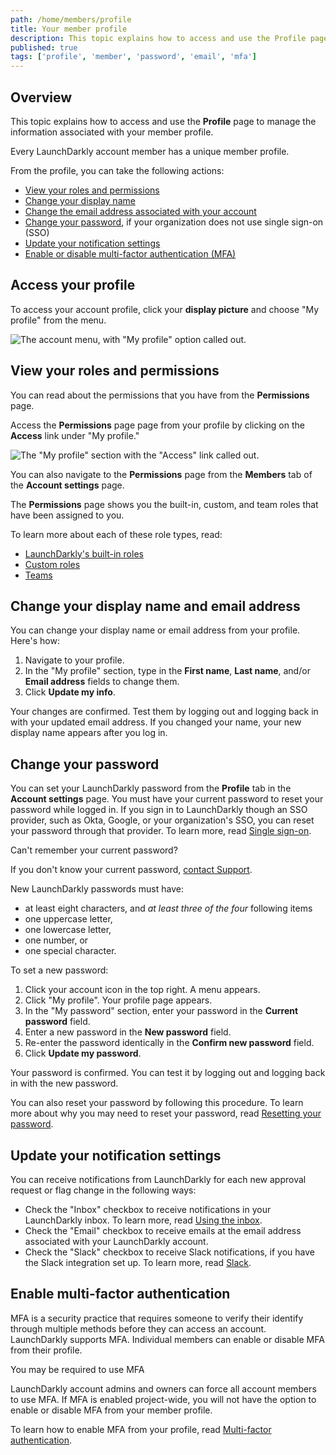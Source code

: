 ```yaml
---
path: /home/members/profile
title: Your member profile
description: This topic explains how to access and use the Profile page to manage the information associated with your member profile.
published: true
tags: ['profile', 'member', 'password', 'email', 'mfa']
---
```


## Overview

This topic explains how to access and use the **Profile** page to manage the information associated with your member profile.

Every LaunchDarkly account member has a unique member profile.

From the profile, you can take the following actions:

- [View your roles and permissions](#view-your-roles-and-permissions)
- [Change your display name](#change-your-display-name-and-email-address)
- [Change the email address associated with your account](#change-your-display-name-and-email-address)
- [Change your password](#change-your-password), if your organization does not use single sign-on (SSO)
- [Update your notification settings](#update-your-notification-settings)
- [Enable or disable multi-factor authentication (MFA)](#enable-multi-factor-authentication)

## Access your profile

To access your account profile, click your **display picture** and choose "My profile" from the menu.

![The account menu, with "My profile" option called out.](account-menu-my-profile.png)

## View your roles and permissions

You can read about the permissions that you have from the **Permissions** page.

Access the **Permissions** page page from your profile by clicking on the **Access** link under "My profile."

![The "My profile" section with the "Access" link called out.](account-settings-profile-access-callout.png)

You can also navigate to the **Permissions** page from the **Members** tab of the **Account settings** page.

The **Permissions** page shows you the built-in, custom, and team roles that have been assigned to you.

To learn more about each of these role types, read:

* [LaunchDarkly's built-in roles](/home/members/built-in-roles)
* [Custom roles](/home/members/custom-roles)
* [Teams](/home/teams)

## Change your display name and email address

You can change your display name or email address from your profile. Here's how:

1. Navigate to your profile.
2. In the "My profile" section, type in the **First name**, **Last name**, and/or **Email address** fields to change them.
3. Click **Update my info**.

Your changes are confirmed. Test them by logging out and logging back in with your updated email address. If you changed your name, your new display name appears after you log in.

## Change your password

You can set your LaunchDarkly password from the **Profile** tab in the **Account settings** page. You must have your current password to reset your password while logged in. If you sign in to LaunchDarkly though an SSO provider, such as Okta, Google, or your organization's SSO, you can reset your password through that provider. To learn more, read [Single sign-on](/home/account-security/sso).

<Callout intent="alert">
  <CalloutTitle>Can't remember your current password?</CalloutTitle>
  <CalloutDescription>

  If you don't know your current password, <a href="https://support.launchdarkly.com/hc/en-us/requests/new">contact Support</a>.

  </CalloutDescription>
</Callout>

New LaunchDarkly passwords must have:

* at least eight characters, and *at least three of the four* following items
* one uppercase letter,
* one lowercase letter,
* one number, or
* one special character.

To set a new password:

1. Click your account icon in the top right. A menu appears.
2. Click "My profile". Your profile page appears.
3. In the "My password" section, enter your password in the **Current password** field.
4. Enter a new password in the **New password** field.
5. Re-enter the password identically in the **Confirm new password** field.
6. Click **Update my password**.

Your password is confirmed. You can test it by logging out and logging back in with the new password.

You can also reset your password by following this procedure. To learn more about why you may need to reset your password, read [Resetting your password](/home/account-security/reset-password).

## Update your notification settings

You can receive notifications from LaunchDarkly for each new approval request or flag change in the following ways:

- Check the "Inbox" checkbox to receive notifications in your LaunchDarkly inbox. To learn more, read [Using the inbox](/home/getting-started#using-the-inbox).
- Check the "Email" checkbox to receive emails at the email address associated with your LaunchDarkly account.
- Check the "Slack" checkbox to receive Slack notifications, if you have the Slack integration set up. To learn more, read [Slack](/integrations/slack).

## Enable multi-factor authentication

MFA is a security practice that requires someone to verify their identify through multiple methods before they can access an account. LaunchDarkly supports MFA. Individual members can enable or disable MFA from their profile.

<Callout intent="info">
  <CalloutTitle>You may be required to use MFA</CalloutTitle>
  <CalloutDescription>

  LaunchDarkly account admins and owners can force all account members to use MFA. If MFA is enabled project-wide, you will not have the option to enable or disable MFA from your member profile.

  </CalloutDescription>
</Callout>

To learn how to enable MFA from your profile, read [Multi-factor authentication](/home/account-security/mfa).
